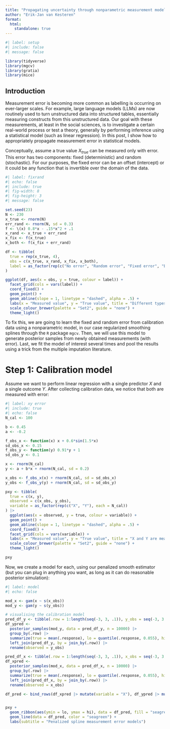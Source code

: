 ```yaml
---
title: "Propagating uncertainty through nonparametric measurement modelling and posterior simulation"
author: "Erik-Jan van Kesteren"
format: 
  html: 
    standalone: true
---
```


```r
#| label: setup
#| include: false
#| message: false

library(tidyverse)
library(mgcv)
library(gratia)
library(mice)
```

## Introduction

Measurement error is becoming more common as labelling is occurring on ever-larger scales. For example, large language models (LLMs) are now routinely used to turn unstructured data into structured tables, essentially measuring constructs from this unstructured data. Our goal with these measurements, at least in the social sciences, is to investigate a certain real-world process or test a theory, generally by performing inference using a statistical model (such as linear regression). In this post, I show how to appropriately propagate measurement error in statistical models.

Conceptually, assume a true value $X_{true}$ can be measured only with error. This error has two components: fixed (deterministic) and random (stochastic). For our purposes, the fixed error can be an offset (intercept) or it could be any function that is invertible over the domain of the data. 

```r
#| label: fixrand
#| echo: false
#| include: true
#| fig-width: 8
#| fig-height: 3
#| message: false

set.seed(23)
N <- 230
x_true <- rnorm(N)
err_rand <- rnorm(N, sd = 0.3)
f <- \(x) 0.8*x - .15*x^2 + .1
x_rand <- x_true + err_rand
x_fix <- f(x_true)
x_both <- f(x_fix + err_rand)

df <- tibble(
  true = rep(x_true, 4), 
  obs = c(x_true, x_rand, x_fix, x_both), 
  label = as_factor(rep(c("No error", "Random error", "Fixed error", "Both errors"), each = N))
)

ggplot(df, aes(x = obs, y = true, colour = label)) +
  facet_grid(cols = vars(label)) +
  coord_fixed() +
  geom_point() +
  geom_abline(slope = 1, linetype = "dashed", alpha = .5) +
  labs(x = "Measured value", y = "True value", title = "Different types of measurement error") +
  scale_colour_brewer(palette = "Set2", guide = "none") +
  theme_light()

```

To fix this, we are going to learn the fixed and random error from calibration data using a nonparametric model, in our case regularized smoothing splines through the `R` package `mgcv`. Then, we will use this model to generate posterior samples from newly obtained measurements (with error). Last, we fit the model of interest several times and pool the results using a trick from the multiple imputation literature.


# Step 1: Calibration model

Assume we want to perform linear regression with a single predictor $X$ and a single outcome $Y$. After collecting calibration data, we notice that both are measured with error:

```r
#| label: xy error
#| include: true
#| echo: false
N_cal <- 100

b <- 0.45
a <- -0.2

f_obs_x <- function(x) x + 0.6*sin(1.5*x)
sd_obs_x <- 0.15
f_obs_y <- function(y) 0.91*y + 1
sd_obs_y <- 0.1

x <- rnorm(N_cal)
y <- a + b*x + rnorm(N_cal, sd = 0.2) 

x_obs <- f_obs_x(x) + rnorm(N_cal, sd = sd_obs_x)
y_obs <- f_obs_y(y) + rnorm(N_cal, sd = sd_obs_y)

pxy <- tibble(
  true = c(x, y), 
  observed = c(x_obs, y_obs), 
  variable = as_factor(rep(c("X", "Y"), each = N_cal))
) |> 
  ggplot(aes(x = observed, y = true, colour = variable)) +
  geom_point() +
  geom_abline(slope = 1, linetype = "dashed", alpha = .5) +
  coord_fixed() +
  facet_grid(cols = vars(variable)) +
  labs(x = "Measured value", y = "True value", title = "X and Y are measured with error") +
  scale_colour_brewer(palette = "Set2", guide = "none") +
  theme_light()

pxy

```


Now, we create a model for each, using our penalized smooth estimator (but you can plug in anything you want, as long as it can do reasonable posterior simulation):

```r
#| label: model
#| echo: false

mod_x <- gam(x ~ s(x_obs))
mod_y <- gam(y ~ s(y_obs))

# visualising the calibration model
pred_df_y <- tibble(.row = 1:length(seq(-3, 3, .1)), y_obs = seq(-3, 3, .1))
df_ypred <- 
  posterior_samples(mod_y, data = pred_df_y, n = 10000) |> 
  group_by(.row) |> 
  summarize(true = mean(.response), lo = quantile(.response, 0.055), hi = quantile(.response, 0.945)) |>
  left_join(pred_df_y, by = join_by(.row)) |> 
  rename(observed = y_obs)

pred_df_x <- tibble(.row = 1:length(seq(-3, 3, .1)), x_obs = seq(-3, 3, .1))
df_xpred <- 
  posterior_samples(mod_x, data = pred_df_x, n = 10000) |> 
  group_by(.row) |> 
  summarize(true = mean(.response), lo = quantile(.response, 0.055), hi = quantile(.response, 0.945)) |>
  left_join(pred_df_x, by = join_by(.row)) |> 
  rename(observed = x_obs)

df_pred <- bind_rows(df_xpred |> mutate(variable = "X"), df_ypred |> mutate(variable = "Y"))


pxy +
  geom_ribbon(aes(ymin = lo, ymax = hi), data = df_pred, fill = "seagreen", alpha = 0.1, color = NA) +
  geom_line(data = df_pred, color = "seagreen") +
  labs(subtitle = "Penalized spline measurement error models")

```
